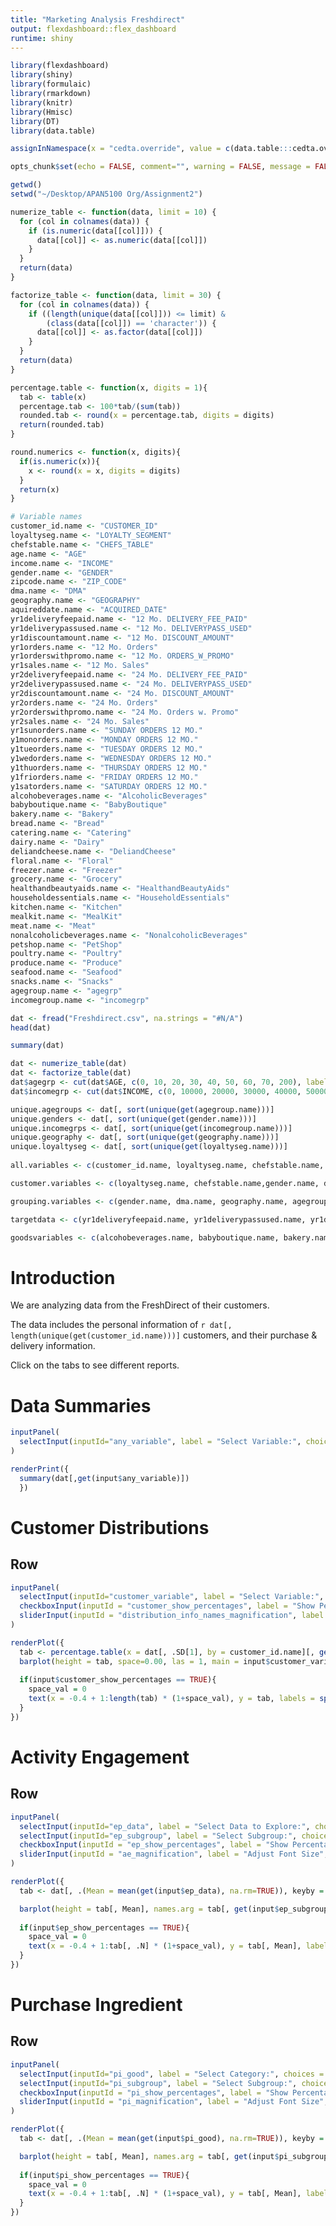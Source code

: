 ```yaml
---
title: "Marketing Analysis Freshdirect"
output: flexdashboard::flex_dashboard
runtime: shiny
---
```



```r
library(flexdashboard)
library(shiny)
library(formulaic)
library(rmarkdown)
library(knitr)
library(Hmisc)
library(DT)
library(data.table)

assignInNamespace(x = "cedta.override", value = c(data.table:::cedta.override,"rmarkdown"), ns = "data.table")

opts_chunk$set(echo = FALSE, comment="", warning = FALSE, message = FALSE, tidy.opts=list(width.cutoff=55), tidy = TRUE)

getwd()
setwd("~/Desktop/APAN5100 Org/Assignment2")
```


```r
numerize_table <- function(data, limit = 10) {
  for (col in colnames(data)) {
    if (is.numeric(data[[col]])) {
      data[[col]] <- as.numeric(data[[col]])
    }
  }
  return(data)
}

factorize_table <- function(data, limit = 30) {
  for (col in colnames(data)) {
    if ((length(unique(data[[col]])) <= limit) &
        (class(data[[col]]) == 'character')) {
      data[[col]] <- as.factor(data[[col]])
    }
  }
  return(data)
}

percentage.table <- function(x, digits = 1){
  tab <- table(x)
  percentage.tab <- 100*tab/(sum(tab))
  rounded.tab <- round(x = percentage.tab, digits = digits)
  return(rounded.tab)
}

round.numerics <- function(x, digits){
  if(is.numeric(x)){
    x <- round(x = x, digits = digits)
  }
  return(x)
}
```

```r
# Variable names
customer_id.name <- "CUSTOMER_ID"              
loyaltyseg.name <- "LOYALTY_SEGMENT"          
chefstable.name <- "CHEFS_TABLE"              
age.name <- "AGE"                     
income.name <- "INCOME"                   
gender.name <- "GENDER"                   
zipcode.name <- "ZIP_CODE"                 
dma.name <- "DMA"                     
geography.name <- "GEOGRAPHY"                
aquireddate.name <- "ACQUIRED_DATE"            
yr1deliveryfeepaid.name <- "12 Mo. DELIVERY_FEE_PAID" 
yr1deliverypassused.name <- "12 Mo. DELIVERYPASS_USED"
yr1discountamount.name <- "12 Mo. DISCOUNT_AMOUNT"   
yr1orders.name <- "12 Mo. Orders"            
yr1orderswithpromo.name <- "12 Mo. ORDERS_W_PROMO"    
yr1sales.name <- "12 Mo. Sales"            
yr2deliveryfeepaid.name <- "24 Mo. DELIVERY_FEE_PAID" 
yr2deliverypassused.name <- "24 Mo. DELIVERYPASS_USED" 
yr2discountamount.name <- "24 Mo. DISCOUNT_AMOUNT"   
yr2orders.name <- "24 Mo. Orders"           
yr2orderswithpromo.name <- "24 Mo. Orders w. Promo"   
yr2sales.name <- "24 Mo. Sales"             
yr1sunorders.name <- "SUNDAY ORDERS 12 MO."     
y1monorders.name <- "MONDAY ORDERS 12 MO."    
y1tueorders.name <- "TUESDAY ORDERS 12 MO."    
y1wedorders.name <- "WEDNESDAY ORDERS 12 MO."  
y1thuorders.name <- "THURSDAY ORDERS 12 MO."   
y1friorders.name <- "FRIDAY ORDERS 12 MO."    
y1satorders.name <- "SATURDAY ORDERS 12 MO."   
alcohobeverages.name <- "AlcoholicBeverages"       
babyboutique.name <- "BabyBoutique"             
bakery.name <- "Bakery"                  
bread.name <- "Bread"                    
catering.name <- "Catering"                 
dairy.name <- "Dairy"                    
deliandcheese.name <- "DeliandCheese"           
floral.name <- "Floral"                   
freezer.name <- "Freezer"                  
grocery.name <- "Grocery"                  
healthandbeautyaids.name <- "HealthandBeautyAids"     
householdessentials.name <- "HouseholdEssentials"      
kitchen.name <- "Kitchen"                  
mealkit.name <- "MealKit"                  
meat.name <- "Meat"                    
nonalcoholicbeverages.name <- "NonalcoholicBeverages"    
petshop.name <- "PetShop"                  
poultry.name <- "Poultry"                  
produce.name <- "Produce"                 
seafood.name <- "Seafood"                  
snacks.name <- "Snacks"   
agegroup.name <- "agegrp"
incomegroup.name <- "incomegrp"

```


```r
dat <- fread("Freshdirect.csv", na.strings = "#N/A")
head(dat)
```

```r
summary(dat)
```

```r
dat <- numerize_table(dat)
dat <- factorize_table(dat)
dat$agegrp <- cut(dat$AGE, c(0, 10, 20, 30, 40, 50, 60, 70, 200), labels = c("0–10", "11-20", "21-30", "31-40", "41-50", "51-60", "61-70", "71+" ))
dat$incomegrp <- cut(dat$INCOME, c(0, 10000, 20000, 30000, 40000, 50000, 60000, 70000, 80000, 90000, 100000, 110000, 120000, 130000, 140000, 150000, 160000, 170000, 180000, 190000, 200000, 4000000), labels = c("0-10k", "10-20k", "20-30k", "30-40k", "40-50k", "50-60k", "60-70k", "70-80k", "80-90k", "90-100k", "100-110k", "110-120k",  "120-130k", "130-140k", "140-150k", "150-160k", "160-170k", "170-180k", "180-190k", "190-200k", "200k+"))
```




```r
unique.agegroups <- dat[, sort(unique(get(agegroup.name)))]
unique.genders <- dat[, sort(unique(get(gender.name)))]
unique.incomegrps <- dat[, sort(unique(get(incomegroup.name)))]
unique.geography <- dat[, sort(unique(get(geography.name)))]
unique.loyaltyseg <- dat[, sort(unique(get(loyaltyseg.name)))]
       
all.variables <- c(customer_id.name, loyaltyseg.name, chefstable.name, age.name, income.name, gender.name, zipcode.name, dma.name, geography.name, aquireddate.name, yr1deliveryfeepaid.name, yr1deliverypassused.name, yr1discountamount.name, yr1orders.name, yr1orderswithpromo.name, yr1sales.name, yr2deliveryfeepaid.name, yr2deliverypassused.name, yr2discountamount.name, yr2orders.name, yr2orderswithpromo.name, yr2sales.name, yr1sunorders.name, y1monorders.name, y1tueorders.name, y1wedorders.name, y1thuorders.name, y1friorders.name, y1satorders.name, agegroup.name, incomegroup.name)

customer.variables <- c(loyaltyseg.name, chefstable.name,gender.name, dma.name, geography.name, agegroup.name, incomegroup.name)

grouping.variables <- c(gender.name, dma.name, geography.name, agegroup.name, incomegroup.name)

targetdata <- c(yr1deliveryfeepaid.name, yr1deliverypassused.name, yr1discountamount.name, yr1orders.name, yr1orderswithpromo.name, yr1sales.name, yr2deliveryfeepaid.name, yr2deliverypassused.name, yr2discountamount.name, yr2orders.name, yr2orderswithpromo.name, yr2sales.name, yr1sunorders.name, y1monorders.name, y1tueorders.name, y1wedorders.name, y1thuorders.name, y1friorders.name, y1satorders.name)

goodsvariables <- c(alcohobeverages.name, babyboutique.name, bakery.name, bread.name, catering.name, dairy.name, deliandcheese.name, floral.name, freezer.name, grocery.name, healthandbeautyaids.name, householdessentials.name, kitchen.name, mealkit.name, meat.name, nonalcoholicbeverages.name, petshop.name, poultry.name, produce.name, seafood.name, snacks.name)
```



Introduction
=====================================  

We are analyzing data from the FreshDirect of their customers.  

The data includes the personal information of `r dat[, length(unique(get(customer_id.name)))]` customers, and their purchase & delivery information.

Click on the tabs to see different reports.


Data Summaries
=====================================  
```r
inputPanel(
  selectInput(inputId="any_variable", label = "Select Variable:", choices = all.variables, selected = all.variables[2])
)
```

```r
renderPrint({
  summary(dat[,get(input$any_variable)])
  })
```

Customer Distributions
===================================

Row {data-height=500}
-------------------------------------

```r
inputPanel(
  selectInput(inputId="customer_variable", label = "Select Variable:", choices = customer.variables, selected = customer.variables[1]),
  checkboxInput(inputId = "customer_show_percentages", label = "Show Percentages", value = TRUE),
  sliderInput(inputId = "distribution_info_names_magnification", label = "Adjust Font Size", min = 0.4, max = 1.4, value = 0.8, step = 0.1)
)
```

```r
renderPlot({
  tab <- percentage.table(x = dat[, .SD[1], by = customer_id.name][, get(input$customer_variable)])
  barplot(height = tab, space=0.00, las = 1, main = input$customer_variable, ylab = "Percentage", xlab = input$rcustomer_variable, ylim = c(0, 1.2 * max(tab, na.rm = TRUE)), cex.names = input$distribution_info_names_magnification, col = "dodgerblue")
  
  if(input$customer_show_percentages == TRUE){
    space_val = 0
    text(x = -0.4 + 1:length(tab) * (1+space_val), y = tab, labels = sprintf("%.1f%%", tab), pos = 3)
  }
})
```



Activity Engagement
=====================================  

Row {data-height=500}
-------------------------------------

```r
inputPanel(
  selectInput(inputId="ep_data", label = "Select Data to Explore:", choices = targetdata, selected = targetdata[1]),
  selectInput(inputId="ep_subgroup", label = "Select Subgroup:", choices = grouping.variables, selected = grouping.variables),
  checkboxInput(inputId = "ep_show_percentages", label = "Show Percentages", value = TRUE),
  sliderInput(inputId = "ae_magnification", label = "Adjust Font Size", min = 0.4, max = 1.4, value = 0.8, step = 0.1)
)

```

```r
renderPlot({
  tab <- dat[, .(Mean = mean(get(input$ep_data), na.rm=TRUE)), keyby = eval(input$ep_subgroup)]

  barplot(height = tab[, Mean], names.arg = tab[, get(input$ep_subgroup)], space=0.01, las = 1, main = sprintf("%s", input$ep_data), ylab = "Average Amount", xlab = input$ep_subgroup, cex.names = input$ae_magnification, ylim = c(0, 1.2 * max(tab[, Mean], na.rm = TRUE)), col = "dodgerblue")
  
  if(input$ep_show_percentages == TRUE){
    space_val = 0
    text(x = -0.4 + 1:tab[, .N] * (1+space_val), y = tab[, Mean], labels = sprintf("%.2f", tab[, Mean]), pos = 3)
  }
})

```





Purchase Ingredient
=====================================  

Row {data-height=500}
-------------------------------------

```r
inputPanel(
  selectInput(inputId="pi_good", label = "Select Category:", choices = goodsvariables, selected = goodsvariables[1]),
  selectInput(inputId="pi_subgroup", label = "Select Subgroup:", choices = grouping.variables, selected = grouping.variables),
  checkboxInput(inputId = "pi_show_percentages", label = "Show Percentages", value = TRUE),
  sliderInput(inputId = "pi_magnification", label = "Adjust Font Size", min = 0.4, max = 1.4, value = 0.8, step = 0.1)
)

```

```r
renderPlot({
  tab <- dat[, .(Mean = mean(get(input$pi_good), na.rm=TRUE)), keyby = eval(input$pi_subgroup)]

  barplot(height = tab[, Mean], names.arg = tab[, get(input$pi_subgroup)], space=0.01, las = 1, main = sprintf("%s", input$pi_good), ylab = "Average Percentage in Purchase", xlab = input$pi_subgroup, cex.names = input$pi_magnification, ylim = c(0, 1.2 * max(tab[, Mean], na.rm = TRUE)), col = "dodgerblue")
  
  if(input$pi_show_percentages == TRUE){
    space_val = 0
    text(x = -0.4 + 1:tab[, .N] * (1+space_val), y = tab[, Mean], labels = sprintf("%.1f%%", tab[, Mean]), pos = 3)
  }
})

```















